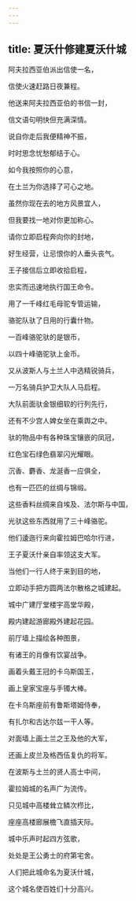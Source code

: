 ```yaml
---
---
---
```

title: 夏沃什修建夏沃什城
---




阿夫拉西亚伯派出信使一名，

信使火速赶路日夜兼程。

他送来阿夫拉西亚伯的书信一封，

信文语句明快但充满深情。

说自你走后我便精神不振，

时时思念忧愁郁结于心。

如今我按照你的心意，

在土兰为你选择了可心之地。

虽然你现在去的地方风景宜人，

但我要找一地对你更加称心。

请你立即启程奔向你的封地，

好生经营，让忌恨你的人垂头丧气。

王子接信后立即收拾启程，

忠实而迅速地执行国王命令。

用了一千峰红毛母驼专管运输，

骆驼队驮了日用的行囊什物。

一百峰骆驼驮的是银币，

以四十峰骆驼驮上金币。

又从波斯人与土兰人中选精锐骑兵，

一万名骑兵护卫大队人马启程。

大队前面驮金银细软的行列先行，

还有不少宫人婢女坐在乘舆之中。

驮的物品中有各种珠宝镶嵌的凤冠，

红色宝石绿色翡翠闪光耀眼。

沉香、麝香、龙涎香一应俱全，

也有一匹匹的丝绸与锦缎。

这些香料丝绸来自埃及、法尔斯与中国，

光驮这些东西就用了三十峰骆驼。

他们逶迤行来向霍拉姆巴哈尔行进，

王子夏沃什亲自率领这支大军。

当他们一行人终于来到目的地，

立即动手把方圆两法尔散格之城建起。

城中广建厅堂楼宇高堂华殿，

殿内建起游廊殿外建起花园。

前厅墙上描绘各种图景，

有诸王的肖像有饮宴战争。

画着头戴王冠的卡乌斯国王，

画上皇家宝座与手镯大棒。

在卡乌斯座前有鲁斯塔姆侍奉，

有扎尔和古达尔兹一干人等。

对面墙上画土兰之王及他的大军，

还画上皮兰及格西伍复仇的将军。

在波斯与土兰的贤人高士中间，

霍拉姆城的名声广为流传。

只见城中高楼耸立鳞次栉比，

座座高楼廊展檐飞直插天际。

城中乐声时起四方弦歌，

处处是王公勇士的府第宅舍。

人们把此城命名为夏沃什城，

这个城名使百姓们十分高兴。